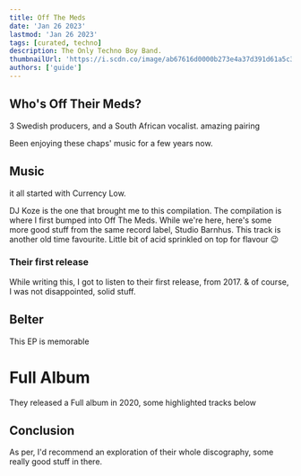 ```yaml
---
title: Off The Meds
date: 'Jan 26 2023'
lastmod: 'Jan 26 2023'
tags: [curated, techno]
description: The Only Techno Boy Band.
thumbnailUrl: 'https://i.scdn.co/image/ab67616d0000b273e4a37d391d61a5c3ecc29aba'
authors: ['guide']
---
```


## Who's Off Their Meds?

3 Swedish producers, and a South African vocalist. amazing pairing

Been enjoying these chaps' music for a few years now.

## Music

it all started with Currency Low.

<HorizontalScrollCards>
  <Track url={'https://open.spotify.com/track/2G9c1z6pQqXqcVRflKVtDL'} />
  <Track url={'https://open.spotify.com/track/7aigqIgfZXwYpKRbSIFddQ'}>
    DJ Koze is the one that brought me to this compilation. The compilation is where I first bumped
    into Off The Meds.
  </Track>
  <Track url={'https://open.spotify.com/track/4nPxslqyW55H8Mye6bAXle?si=b794a7124a384ec8'}>
    While we're here, here's some more good stuff from the same record label, Studio Barnhus. This
    track is another old time favourite.
  </Track>
  <Track url={'https://open.spotify.com/track/0velg2jq09GEQNCoBweu4d'}>
    Little bit of acid sprinkled on top for flavour 😉
  </Track>
</HorizontalScrollCards>

### Their first release

While writing this, I got to listen to their first release, from 2017. & of course, I was not disappointed, solid stuff.

<Track url={'https://open.spotify.com/track/3J08IyvitTYYBZ7IZq6MpB'} />

## Belter

This EP is memorable

<HorizontalScrollCards>
  <Track url={'https://open.spotify.com/track/6RBgnOwli7rJI5vVYvmOkQ'} />
  <Track url={'https://open.spotify.com/track/5d6dmEELSGUzs61SooAvBN'} />
</HorizontalScrollCards>

# Full Album

They released a Full album in 2020, some highlighted tracks below

<HorizontalScrollCards>
  <Track url={'https://open.spotify.com/track/5LVZv2D8A3lm9y2P1HKFqj'} />
  <Track
    url={'https://open.spotify.com/track/5xOMPJu6cEuSlVIoUvxIEw'}
    blurb="everytime yi overtime."
  />
  <Track url={'https://open.spotify.com/track/5aHo2ZXyvSX04fXjWtNV1s'} />
</HorizontalScrollCards>

## Conclusion

As per, I'd recommend an exploration of their whole discography, some really good stuff in there.

<Track
  url={'https://open.spotify.com/track/3SrwA9rUaJfy5KAbcEzS4Q?si=dcdbfc92d9fa4431'}
  blurb="closing off with the opening track from their latest EP - Best OFF"
/>
